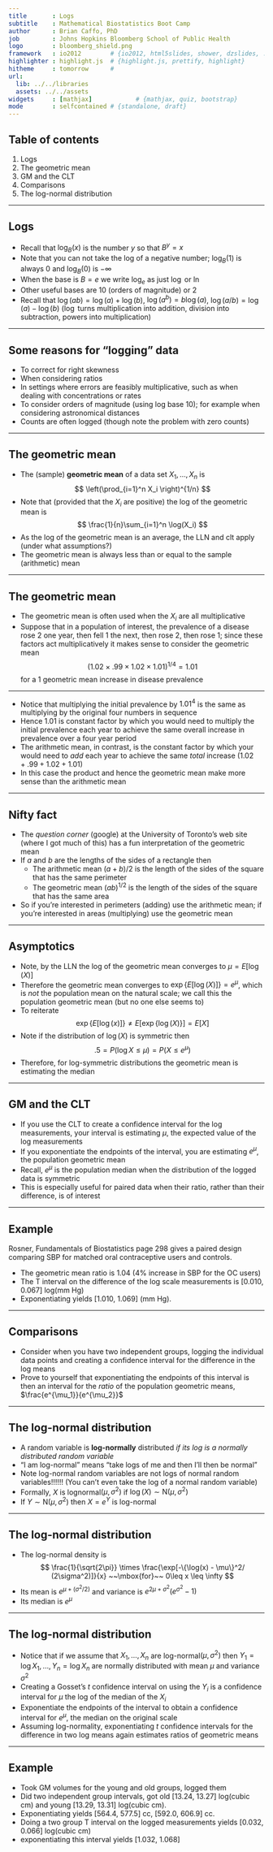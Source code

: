 ---
title       : Logs
subtitle    : Mathematical Biostatistics Boot Camp
author      : Brian Caffo, PhD
job         : Johns Hopkins Bloomberg School of Public Health
logo        : bloomberg_shield.png
framework   : io2012        # {io2012, html5slides, shower, dzslides, ...}
highlighter : highlight.js  # {highlight.js, prettify, highlight}
hitheme     : tomorrow      # 
url:
  lib: ../../libraries
  assets: ../../assets
widgets     : [mathjax]            # {mathjax, quiz, bootstrap}
mode        : selfcontained # {standalone, draft}
---

## Table of contents

1. Logs
2. The geometric mean
3. GM and the CLT
4. Comparisons
5. The log-normal distribution

---

## Logs

- Recall that $\log_B(x)$ is the number $y$ so that $B^y = x$
- Note that you can not take the log of a negative number; $\log_B(1)$ is always 0 and $\log_B(0)$ is $-\infty$
- When the base is $B = e$  we write $\log_e$ as just $\log$ or $\ln$
- Other useful bases are $10$ (orders of magnitude) or $2$
- Recall that $\log(ab) = \log(a) + \log(b)$, $\log(a^b) = b\log(a)$, $\log(a/b) = \log(a) - \log(b)$ ($\log$ turns multiplication into addition, division into subtraction, powers into multiplication)

---

## Some reasons for "logging" data

- To correct for right skewness 
- When considering ratios
- In settings where errors are feasibly multiplicative, such as when dealing with concentrations or rates
- To consider orders of magnitude (using log base 10); for example when considering astronomical distances
- Counts are often logged (though note the problem with zero counts)

---

## The geometric mean

- The (sample) **geometric mean** of a data set $X_1,\ldots,X_n$ is
  $$
  \left(\prod_{i=1}^n X_i \right)^{1/n}
  $$
- Note that (provided that the $X_i$ are positive) the log of the geometric mean is
  $$
  \frac{1}{n}\sum_{i=1}^n \log(X_i)
  $$
- As the log of the geometric mean is an average, the LLN and clt apply (under what assumptions?)
- The geometric mean is always less than or equal to the sample (arithmetic) mean

---

## The geometric mean

- The geometric mean is often used when the $X_i$ are all multiplicative
- Suppose that in a population of interest, the prevalence of a disease rose $2%$ one year, then fell $1%$ the next, then rose $2%$, then rose $1%$; since these factors act multiplicatively it makes sense to consider the geometric mean
  $$
  \left(1.02 \times .99 \times 1.02 \times 1.01\right)^{1/4} = 1.01
  $$
for a $1%$ geometric mean increase in disease prevalence

---

- Notice that multiplying the initial prevalence by $1.01^4$ is the same as multiplying by the original four numbers in sequence
- Hence $1.01$ is constant factor by which you would need to multiply the initial prevalence each year to achieve the same overall increase in prevalence over a four year period
- The arithmetic mean, in contrast, is the constant factor by which your would need to *add* each year to achieve the same *total* increase ($1.02 + .99 + 1.02 + 1.01$)
- In this case the product and hence the geometric mean make more sense than the arithmetic mean

---

## Nifty fact

- The *question corner* (google) at the University of Toronto's web site (where I got much of this) has a fun interpretation of the geometric mean
- If $a$ and $b$ are the lengths of the sides of a rectangle then
  - The arithmetic mean $(a + b) / 2$ is the length of the sides of the square that has the same perimeter
  - The geometric mean $(ab)^{1/2}$ is the length of the sides of the square that has the same area

- So if you're interested in perimeters (adding) use the arithmetic mean; if you're interested in areas (multiplying) use the geometric mean

---

## Asymptotics

- Note, by the LLN the log of the geometric mean converges to $\mu = E[\log(X)]$
- Therefore the geometric mean converges to $\exp\{E[\log(X)]\} = e^\mu$, which is *not* the population mean on the natural scale; we call this the population geometric mean (but no one else seems to)
- To reiterate
  $$
  \exp\{E[\log(x)]\} \neq E[\exp\{\log(X)\}] = E[X]
  $$
- Note if the distribution of $\log(X)$ is symmetric then
  $$
  .5 = P(\log X \leq \mu) = P(X \leq e^\mu)
  $$
- Therefore, for log-symmetric distributions the geometric mean is estimating the median

---

## GM and the CLT

- If you use the CLT to create a confidence interval for the log measurements, your interval is estimating $\mu$, the expected value of the log measurements
- If you exponentiate the endpoints of the interval, you are estimating $e^\mu$, the population geometric mean
- Recall, $e^\mu$ is the population median when the distribution of the logged data is symmetric
- This is especially useful for paired data when their ratio, rather than their difference, is of interest

---

## Example

Rosner, Fundamentals of Biostatistics page 298 gives a paired design comparing SBP for matched oral contraceptive users and controls.

- The geometric mean ratio is 1.04 (4% increase in SBP for the OC users)
- The T interval on the difference of the log scale measurements is [0.010, 0.067] log(mm Hg)
- Exponentiating yields [1.010, 1.069] \(mm Hg\).

---

## Comparisons

- Consider when you have two independent groups, logging the individual data points and creating a confidence interval for the difference in the log means
- Prove to yourself that exponentiating the endpoints of this interval is then an interval for the *ratio* of the population geometric means, $\frac{e^{\mu_1}}{e^{\mu_2}}$

---

## The log-normal distribution

- A random variable is **log-normally** distributed *if its log is a normally distributed random variable*
- "I am log-normal" means "take logs of me and then I'll then be normal"
- Note log-normal random variables are not logs of normal random variables!!!!!! (You can't even take the log of a normal random variable)
- Formally, $X$ is lognormal$(\mu,\sigma^2)$ if $\log(X) \sim \mbox{N}(\mu, \sigma^2)$
- If $Y \sim \mbox{N}(\mu,\sigma^2)$ then $X = e^Y$ is log-normal

---

## The log-normal distribution

- The log-normal density is
$$
\frac{1}{\sqrt{2\pi}} \times \frac{\exp[-\{\log(x) - \mu\}^2/ (2\sigma^2)]}{x}
~~\mbox{for}~~ 0\leq x \leq \infty
$$
- Its mean is $e^{\mu + (\sigma^2 / 2)}$ and variance is $e^{2\mu + \sigma^2}(e^{ \sigma^2} - 1)$
- Its median is $e^\mu$

---

## The log-normal distribution

- Notice that if we assume that $X_1,\ldots,X_n$ are log-normal$(\mu,\sigma^2)$ then $Y_1 = \log X_1,\ldots, Y_n = \log X_n$ are normally distributed with mean $\mu$ and variance $\sigma^2$
- Creating a Gosset's $t$ confidence interval on using the $Y_i$ is a confidence interval for $\mu$ the log of the median of the $X_i$
- Exponentiate the endpoints of the interval to obtain a confidence interval for $e^\mu$, the median on the original scale
- Assuming log-normality, exponentiating $t$ confidence intervals for the difference in two log means again estimates ratios of geometric means 

---

## Example

- Took GM volumes for the young and old groups, logged them
- Did two independent group intervals, got old [13.24, 13.27] log(cubic cm) and young [13.29, 13.31] log(cubic cm).
- Exponentiating yields [564.4, 577.5] cc, [592.0, 606.9] cc.
- Doing a two group T interval on the logged measurements yields [0.032, 0.066] log(cubic cm)
- exponentiating this interval yields [1.032, 1.068]